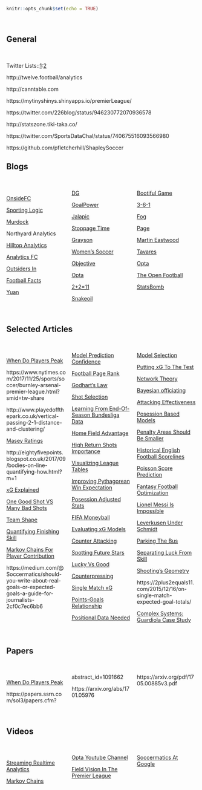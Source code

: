```r
knitr::opts_chunk$set(echo = TRUE)
```
<style>
  .col4 {
    columns: 4 100px;         /* number of columns and width in pixels*/
    -webkit-columns: 4 200px; /* chrome, safari */
    -moz-columns: 4 200px;    /* firefox */
  }
  .col3 {
    columns: 3 100px;
    -webkit-columns: 3 100px;
    -moz-columns: 3 100px;
  }
</style>

<br/>

## General

<br/>

Twitter Lists::[1](https://twitter.com/neilcharles_uk/lists/football-analysis):[2](https://twitter.com/centralwinger/lists/soccer-analytics)

http://twelve.football/analytics

http://canntable.com

https://mytinyshinys.shinyapps.io/premierLeague/

https://twitter.com/226blog/status/946230772070936578

http://statszone.tiki-taka.co/

https://twitter.com/SportsDataChal/status/740675516093566980

https://github.com/pfletcherhill/ShapleySoccer
<br/>

## Blogs

<br/>

<div class="col3">
[OnsideFC](https://github.com/OnsideFC)

[Sporting Logic](https://sportinglogicblog.wordpress.com)

[Murdock](http://johnburnmurdoch.github.io/)

Northyard Analytics

[Hilltop Analytics](http://www.hilltop-analytics.com)

[Analytics FC](http://analyticsfc.co.uk)

[Outsiders In](https://outsidersin.wordpress.com/)

[Football Facts](http://www.myfootballfacts.com/)

[Yuan](http://andrewyuan.github.io)

[DG](https://differentgame.wordpress.com/)

[GoalPower](http://thepowerofgoals.blogspot.co.uk)

[Jalapic](http://jalapic.github.io/)

[Stoppage Time](http://5addedminutes.com)

[Grayson](https://jameswgrayson.wordpress.com)

[Women's Soccer](https://wosostats.wordpress.com/)

[Objective](http://objective-football.blogspot.com.es)

[Opta](http://www.optasportspro.com/about/optapro-blog/)

[2+2=11](https://2plus2equals11.wordpress.com)

[Snakeoil](http://statsandsnakeoil.wordpress.com)

[Bootiful Game](http://www.bootifulgame.com)

[3-6-1](https://experimental361.com)

[Fog](http://www.wallpaperingfog.co.uk)

[Page](http://dannypage.github.io/)

[Martin Eastwood](https://github.com/martineastwood/penalty)

[Tavares](https://github.com/rjtavares/football-crunching)

[Opta](http://www.optasportspro.com/about/interesting-links.aspx)

[The Open Football](http://theopenfootball.blogspot.co.uk/)

[StatsBomb](http://statsbomb.com/)
</div>
<br/>

## Selected Articles
<br/>

<div class="col3">
[When Do Players Peak](http://content.iospress.com/articles/journal-of-sports-analytics/jsa0021)

https://www.nytimes.com/2017/11/25/sports/soccer/burnley-arsenal-premier-league.html?smid=tw-share

http://www.playedoffthepark.co.uk/vertical-passing-2-1-distance-and-clustering/

[Masey Ratings](http://pena.lt/y/2014/11/27/english-premier-league/)

http://eightyfivepoints.blogspot.co.uk/2017/09/bodies-on-line-quantifying-how.html?m=1

[xG Explained](http://www.footballwhispers.com/blog/expected-goals-questions-answered)

[One Good Shot VS Many Bad Shots](http://www.luishusier.com/2017/10/19/shot_variability/)

[Team Shape](https://proformanalytics.wordpress.com/2017/09/08/direct-applications-of-team-shape-tracking-for-football-coaches-and-analysts/)

[Quantifying Finishing Skill](http://statsbomb.com/2017/07/quantifying-finishing-skill/)

[Markov Chains For Player Contribution](https://medium.com/@Soccermatics/using-markov-chains-to-evaluate-football-players-contributions-57a107cc09e6)

https://medium.com/@Soccermatics/should-you-write-about-real-goals-or-expected-goals-a-guide-for-journalists-2cf0c7ec6bb6

[Model Prediction Confidence](https://jameswgrayson.wordpress.com/2014/09/25/on-confidence-in-model-predictions-and-why-its-not-necessarily-a-good-thing/)

[Football Page Rank](http://pena.lt/y/2016/03/21/football-pagerank/)

[Godhart's Law](https://sports.vice.com/en_us/article/moreyball-godharts-law-and-the-limits-of-analytics)

[Shot Selection](http://business-analytic.co.uk/blog/uncategorized/an-identikit-for-shot-selection/)

[Learning From End-Of-Season Bundesliga Data](http://bundesligafanatic.com/what-can-season-end-bundesliga-data-teach-us/)

[Home Field Advantage](https://statsbylopez.com/2016/05/13/on-soccers-declining-home-field-advantage/)

[High Return Shots Importance](http://business-analytic.co.uk/blog/uncategorized/the-importance-of-high-return-shots/)

[Visualizing League Tables](https://gwilymlockwood.wordpress.com/2016/03/23/visualising-football-league-tables/)

[Improving Pythagorean Win Expectation](http://statsbomb.com/2016/04/improving-soccers-version-of-the-bill-james-pythagorean/)

[Posession Adjusted Stats](http://statsbomb.com/2014/06/introducing-possession-adjusted-player-stats/)

[FIFA Moneyball](http://arybressane.github.io/playing-moneyball-on-ea-fifa-16/)

[Evaluating xG Models](http://mackayanalytics.nl/2016/03/28/how-good-are-our-xg-models/)

[Counter Attacking](https://2plus2equals11.com/2016/04/06/counting-counters/)

[Spotting Future Stars](http://www.football-observatory.com/IMG/sites/mr/mr14/en/)

[Lucky Vs Good](http://www.michaelbertin.com/its-better-to-be-lucky-than-good-but-its-even-better-to-be-lucky-and-good/)

[Counterpressing](https://13steps.co/2016/03/27/analysis-pochettino-tottenham-counterpress/)

[Single Match xG](https://2plus2equals11.com/2015/12/16/on-single-match-expected-goal-totals/)

[Points-Goals Relationship](http://wearehooligans.com/2014/05/20/understanding-relationship-between-goals-points/)

[Positional Data Needed](http://statsbomb.com/2017/06/why-we-need-positional-data/)

[Model Selection](http://opisthokonta.net/?p=1548)

[Putting xG To The Test](http://cartilagefreecaptain.sbnation.com/2014/2/28/5452786/shot-matrix-tottenham-hotspur-stats-analysis-expected-goals)

[Network Theory](https://www.technologyreview.com/s/530791/how-network-theory-is-revealing-previously-unknown-patterns-in-sports/)

[Bayesian officiating](http://www.thefootballramble.com/indepth/entry/bayesian-officiating-a-chance-for-improvement)

[Attacking Effectiveness](https://experimental361.com/2013/01/21/attacking-effectiveness-europe/)

[Posession Based Models](http://mackayanalytics.nl/2016/11/11/what-is-a-possession-based-model-and-why-does-it-matter/)

[Penalty Areas Should Be Smaller](https://www.washingtonpost.com/news/fancy-stats/wp/2014/06/23/soccers-penalty-area-should-be-smaller/)

[Historical English Football Scorelines](http://fivethirtyeight.com/features/in-126-years-english-football-has-seen-13475-nil-nil-draws/)

[Poisson Score Prediction](https://www.pinnacle.com/en/betting-articles/soccer/how-to-calculate-poisson-distribution)

[Fantasy Football Optimization](http://pena.lt/y/2014/07/24/mathematically-optimising-fantasy-football-teams/)

[Lionel Messi Is Impossible](http://fivethirtyeight.com/features/lionel-messi-is-impossible/)

[Leverkusen Under Schmidt](http://www.sbnation.com/soccer/2014/12/2/7312419/bayer-leverkusen-bundesliga-statistical-analysis-roger-schmidt)

[Parking The Bus](http://www.luishusier.com/2017/09/28/balance/)

[Separating Luck From Skill](http://www.mlssoccer.com/post/2013/01/15/central-winger-can-luck-and-skill-be-separated-soccer)

[Shooting's Geometry](http://sports.nordicbet.com/en/the-geometry-of-shooting/)

https://2plus2equals11.com/2015/12/16/on-single-match-expected-goal-totals/

[Complex Systems: Guardiola Case Study](http://www.togsoccer.com/single-post/2016/09/21/Complex-Systems-Pep-Guardiola-Case-Study)
</div>
<br/>

## Papers
<br/>

<div class="col3">
[When Do Players Peak](http://content.iospress.com/articles/journal-of-sports-analytics/jsa0021)

https://papers.ssrn.com/sol3/papers.cfm?abstract_id=1091662

https://arxiv.org/abs/1701.05976

https://arxiv.org/pdf/1705.00885v3.pdf
</div>
<br/>

## Videos
<br/>

<div class="col3">
[Streaming Realtime Analytics](https://iwringer.wordpress.com/2014/06/20/glimpse-of-the-future-overlaying-realtime-analytics-on-football-broadcasts/)

[Markov Chains](http://www.metacafe.com/watch/7337475/2011_nessis_talk_by_sarah_rudd/)

[Opta Youtube Channel](https://www.youtube.com/user/optasports/videos)

[Field Vision In The Premier League](https://www.youtube.com/watch?v=7JZ2RY1h_Vg)

[Soccermatics At Google](https://www.youtube.com/watch?v=AnYRTdOW0Uk)
</div>